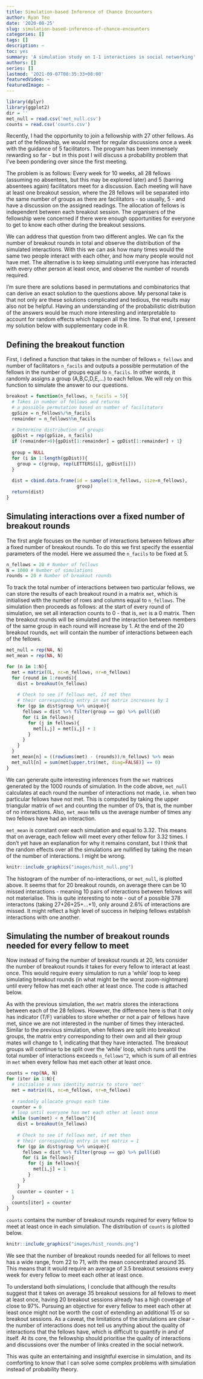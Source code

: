 ```yaml
---
title: Simulation-based Inference of Chance Encounters
author: Ryan Teo
date: '2020-08-25'
slug: simulation-based-inference-of-chance-encounters
categories: []
tags: []
description: ~
toc: yes
summary: 'A simulation study on 1-1 interactions in social networking'
authors: []
series: []
lastmod: '2021-09-07T08:35:33+08:00'
featuredVideo: ~
featuredImage: ~
---
```


```r
library(dplyr)
library(ggplot2)
dir = ''
met_null = read.csv('met_null.csv')
counts = read.csv('counts.csv')
```

Recently, I had the opportunity to join a fellowship with 27 other fellows. As part of the fellowship, we would meet for regular discussions once a week with the guidance of 5 facilitators. The program has been immensely rewarding so far - but in this post I will discuss a probability problem that I've been pondering over since the first meeting. 

The problem is as follows: Every week for 10 weeks, all 28 fellows (assuming no absentees, but this may be explored later) and 5 (barring absentees again) facilitators meet for a discussion. Each meeting will have at least one breakout session, where the 28 fellows will be separated into the same number of groups as there are facilitators - so usually, 5 - and have a discussion on the assigned readings. The allocation of fellows is independent between each breakout session. The organisers of the fellowship were concerned if there were enough opportunities for everyone to get to know each other during the breakout sessions. 

We can address that question from two different angles. We can fix the number of breakout rounds in total and observe the distribution of the simulated interactions. With this we can ask how many times would the same two people interact with each other, and how many people would not have met. The alternative is to keep simulating until everyone has interacted with every other person at least once, and observe the number of rounds required.

I'm sure there are solutions based in permutations and combinatorics that can derive an exact solution to the questions above. My personal take is that not only are these solutions complicated and tedious, the results may also not be helpful. Having an understanding of the probabilistic distribution of the answers would be much more interesting and interpretable to account for random effects which happen all the time. To that end, I present my solution below with supplementary code in R.

## Defining the breakout function

First, I defined a function that takes in the number of fellows `n_fellows` and number of facilitators `n_facils` and outputs a possible permutation of the fellows in the number of groups equal to `n_facils`. In other words, it randomly assigns a group (A,B,C,D,E,...) to each fellow. We will rely on this function to simulate the answer to our questions. 

```r
breakout = function(n_fellows, n_facils = 5){
  # Takes in number of fellows and returns 
  # a possible permutation based on number of facilitators
  gpSize = n_fellows%/%n_facils
  remainder = n_fellows%%n_facils
  
  # Determine distribution of groups
  gpDist = rep(gpSize, n_facils)
  if (remainder>0){gpDist[1:remainder] = gpDist[1:remainder] + 1}
  
  group = NULL
  for (i in 1:length(gpDist)){
    group = c(group, rep(LETTERS[i], gpDist[i]))
  }
  
  dist = cbind.data.frame(id = sample(1:n_fellows, size=n_fellows),
                          group)
  return(dist)
}
```

## Simulating interactions over a fixed number of breakout rounds

The first angle focuses on the number of interactions between fellows after a fixed number of breakout rounds. To do this we first specify the essential parameters of the model. Here we assumed the `n_facils` to be fixed at 5.

```r
n_fellows = 28 # Number of fellows
N = 1000 # Number of simulations
rounds = 20 # Number of breakout rounds
```

To track the total number of interactions between two particular fellows, we can store the results of each breakout round in a matrix `met`, which is initialised with the number of rows and columns equal to `n_fellows`. The simulation then proceeds as follows: at the start of every round of simulation, we set all interaction counts to 0 - that is, `met` is a 0 matrix. Then the breakout rounds will be simulated and the interaction between members of the same group in each  round will increase by 1. At the end of the 20 breakout rounds, `met` will contain the number of interactions between each of the fellows.

```r
met_null = rep(NA, N)
met_mean = rep(NA, N)

for (n in 1:N){
  met = matrix(0L, nc=n_fellows, nr=n_fellows)
  for (round in 1:rounds){
    dist = breakout(n_fellows)
    
    # Check to see if fellows met, if met then 
    # their corresponding entry in met matrix increases by 1
    for (gp in dist$group %>% unique){
      fellows = dist %>% filter(group == gp) %>% pull(id)
      for (i in fellows){
        for (j in fellows){
          met[i,j] = met[i,j] + 1
        }
      }
    }
  }
  met_mean[n] = ((rowSums(met) - (rounds))/n_fellows) %>% mean
  met_null[n] = sum(met[upper.tri(met, diag=FALSE)] == 0)
}

```

We can generate quite interesting inferences from the `met` matrices generated by the 1000 rounds of simulation. In the code above, `met_null` calculates at each round the number of interactions not made, i.e. when two particular fellows have not met. This is computed by taking the upper triangular matrix of `met` and counting the number of 0's, that is, the number of no interactions. Also, `met_mean` tells us the average number of times any two fellows have had an interaction.

`met_mean` is constant over each simulation and equal to 3.32. This means that on average, each fellow will meet every other fellow for 3.32 times. I don't yet have an explanation for why it remains constant, but I think that the random effects over all the simulations are nullified by taking the mean of the number of interactions. I might be wrong.

```r
knitr::include_graphics("images/hist_null.png")
```

The histogram of the number of no-interactions, or `met_null`, is plotted above. It seems that for 20 breakout rounds, on average there can be 10 missed interactions - meaning 10 pairs of interactions between fellows will not materialise. This is quite interesting to note - out of a possible 378 interactons (taking 27+26+25+...+1), only around 2.6% of interactions are missed. It might reflect a high level of success in helping fellows establish interactions with one another.

## Simulating the number of breakout rounds needed for every fellow to meet

Now instead of fixing the number of breakout rounds at 20, lets consider the number of breakout rounds it takes for every fellow to interact at least once. This would require every simulation to run a 'while' loop to keep simulating breakout rounds (in what might be the worst zoom-nightmare) until every fellow has met each other at least once. The code is attached below.

As with the previous simulation, the `met` matrix stores the interactions between each of the 28 fellows. However, the difference here is that it only has indicator (T/F) variables to store whether or not a pair of fellows have met, since we are not interested in the number of times they interacted. Similar to the previous simulation, when fellows are split into breakout groups, the matrix entry corresponding to their own and all their group mates will change to 1, indicating that they have interacted. The breakout groups will continue to be split over the 'while' loop, which runs until the total number of interactions exceeds `n_fellows^2`, which is sum of all entries in `met` when every fellow has met each other at least once. 

```r
counts = rep(NA, N)
for (iter in 1:N){
  # initialise a nxn identity matrix to store 'met'
  met = matrix(0L, nc=n_fellows, nr=n_fellows)
  
  # randomly allocate groups each time
  counter = 0
  # loop until everyone has met each other at least once
  while (sum(met) < n_fellows^2){
    dist = breakout(n_fellows)
    
    # Check to see if fellows met, if met then 
    # their corresponding entry in met matrix = 1
    for (gp in dist$group %>% unique){
      fellows = dist %>% filter(group == gp) %>% pull(id)
      for (i in fellows){
        for (j in fellows){
          met[i,j] = 1
        }
      }
    }
    counter = counter + 1
  }
  counts[iter] = counter
}
```

`counts` contains the number of breakout rounds required for every fellow to meet at least once in each simulation. The distribution of `counts` is plotted below. 

```r
knitr::include_graphics("images/hist_rounds.png")
```

We see that the number of breakout rounds needed for all fellows to meet has a wide range, from 22 to 71, with the mean concentrated around 35. This means that it would require an average of 3.5 breakout sessions every week for every fellow to meet each other at least once.

To understand both simulations, I conclude that although the results suggest that it takes on average 35 breakout sessions for all fellows to meet at least once, having 20 breakout sessions already has a high coverage of close to 97%. Pursuing an objective for every fellow to meet each other at least once might not be worth the cost of extending an additional 15 or so breakout sessions. As a caveat, the limitations of the simulations are clear - the number of interactions does not tell us anything about the quality of interactions that the fellows have, which is difficult to quantify in and of itself. At its core, the fellowship should prioritise the quality of interactions and discussions over the number of links created in the social network.

This was quite an entertaining and insightful exercise in simulation, and its comforting to know that I can solve some complex problems with simulation instead of probability theory.